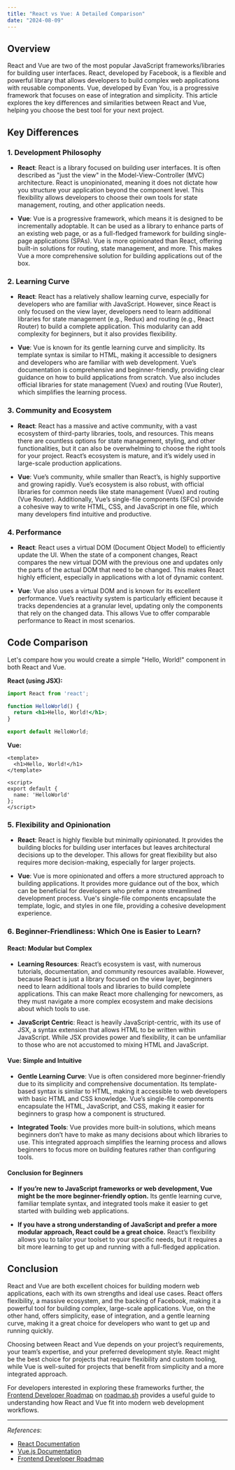 ```yaml
---
title: "React vs Vue: A Detailed Comparison"
date: "2024-08-09"
---
```


## Overview

React and Vue are two of the most popular JavaScript frameworks/libraries for building user interfaces. React, developed by Facebook, is a flexible and powerful library that allows developers to build complex web applications with reusable components. Vue, developed by Evan You, is a progressive framework that focuses on ease of integration and simplicity. This article explores the key differences and similarities between React and Vue, helping you choose the best tool for your next project.

## Key Differences

### 1. **Development Philosophy**

- **React**: React is a library focused on building user interfaces. It is often described as "just the view" in the Model-View-Controller (MVC) architecture. React is unopinionated, meaning it does not dictate how you structure your application beyond the component level. This flexibility allows developers to choose their own tools for state management, routing, and other application needs.

- **Vue**: Vue is a progressive framework, which means it is designed to be incrementally adoptable. It can be used as a library to enhance parts of an existing web page, or as a full-fledged framework for building single-page applications (SPAs). Vue is more opinionated than React, offering built-in solutions for routing, state management, and more. This makes Vue a more comprehensive solution for building applications out of the box.

### 2. **Learning Curve**

- **React**: React has a relatively shallow learning curve, especially for developers who are familiar with JavaScript. However, since React is only focused on the view layer, developers need to learn additional libraries for state management (e.g., Redux) and routing (e.g., React Router) to build a complete application. This modularity can add complexity for beginners, but it also provides flexibility.

- **Vue**: Vue is known for its gentle learning curve and simplicity. Its template syntax is similar to HTML, making it accessible to designers and developers who are familiar with web development. Vue’s documentation is comprehensive and beginner-friendly, providing clear guidance on how to build applications from scratch. Vue also includes official libraries for state management (Vuex) and routing (Vue Router), which simplifies the learning process.

### 3. **Community and Ecosystem**

- **React**: React has a massive and active community, with a vast ecosystem of third-party libraries, tools, and resources. This means there are countless options for state management, styling, and other functionalities, but it can also be overwhelming to choose the right tools for your project. React’s ecosystem is mature, and it’s widely used in large-scale production applications.

- **Vue**: Vue’s community, while smaller than React’s, is highly supportive and growing rapidly. Vue’s ecosystem is also robust, with official libraries for common needs like state management (Vuex) and routing (Vue Router). Additionally, Vue’s single-file components (SFCs) provide a cohesive way to write HTML, CSS, and JavaScript in one file, which many developers find intuitive and productive.

### 4. **Performance**

- **React**: React uses a virtual DOM (Document Object Model) to efficiently update the UI. When the state of a component changes, React compares the new virtual DOM with the previous one and updates only the parts of the actual DOM that need to be changed. This makes React highly efficient, especially in applications with a lot of dynamic content.

- **Vue**: Vue also uses a virtual DOM and is known for its excellent performance. Vue’s reactivity system is particularly efficient because it tracks dependencies at a granular level, updating only the components that rely on the changed data. This allows Vue to offer comparable performance to React in most scenarios.

## Code Comparison

Let's compare how you would create a simple "Hello, World!" component in both React and Vue.

**React (using JSX):**

```jsx
import React from 'react';

function HelloWorld() {
  return <h1>Hello, World!</h1>;
}

export default HelloWorld;
```

**Vue:**

```vue
<template>
  <h1>Hello, World!</h1>
</template>

<script>
export default {
  name: 'HelloWorld'
};
</script>
```

### 5. **Flexibility and Opinionation**

- **React**: React is highly flexible but minimally opinionated. It provides the building blocks for building user interfaces but leaves architectural decisions up to the developer. This allows for great flexibility but also requires more decision-making, especially for larger projects.

- **Vue**: Vue is more opinionated and offers a more structured approach to building applications. It provides more guidance out of the box, which can be beneficial for developers who prefer a more streamlined development process. Vue's single-file components encapsulate the template, logic, and styles in one file, providing a cohesive development experience.

### 6. **Beginner-Friendliness: Which One is Easier to Learn?**

#### React: Modular but Complex

- **Learning Resources**: React’s ecosystem is vast, with numerous tutorials, documentation, and community resources available. However, because React is just a library focused on the view layer, beginners need to learn additional tools and libraries to build complete applications. This can make React more challenging for newcomers, as they must navigate a more complex ecosystem and make decisions about which tools to use.

- **JavaScript Centric**: React is heavily JavaScript-centric, with its use of JSX, a syntax extension that allows HTML to be written within JavaScript. While JSX provides power and flexibility, it can be unfamiliar to those who are not accustomed to mixing HTML and JavaScript.

#### Vue: Simple and Intuitive

- **Gentle Learning Curve**: Vue is often considered more beginner-friendly due to its simplicity and comprehensive documentation. Its template-based syntax is similar to HTML, making it accessible to web developers with basic HTML and CSS knowledge. Vue’s single-file components encapsulate the HTML, JavaScript, and CSS, making it easier for beginners to grasp how a component is structured.

- **Integrated Tools**: Vue provides more built-in solutions, which means beginners don’t have to make as many decisions about which libraries to use. This integrated approach simplifies the learning process and allows beginners to focus more on building features rather than configuring tools.

#### Conclusion for Beginners

- **If you’re new to JavaScript frameworks or web development, Vue might be the more beginner-friendly option.** Its gentle learning curve, familiar template syntax, and integrated tools make it easier to get started with building web applications.

- **If you have a strong understanding of JavaScript and prefer a more modular approach, React could be a great choice.** React’s flexibility allows you to tailor your toolset to your specific needs, but it requires a bit more learning to get up and running with a full-fledged application.

## Conclusion

React and Vue are both excellent choices for building modern web applications, each with its own strengths and ideal use cases. React offers flexibility, a massive ecosystem, and the backing of Facebook, making it a powerful tool for building complex, large-scale applications. Vue, on the other hand, offers simplicity, ease of integration, and a gentle learning curve, making it a great choice for developers who want to get up and running quickly.

Choosing between React and Vue depends on your project’s requirements, your team’s expertise, and your preferred development style. React might be the best choice for projects that require flexibility and custom tooling, while Vue is well-suited for projects that benefit from simplicity and a more integrated approach.

For developers interested in exploring these frameworks further, the [Frontend Developer Roadmap](https://roadmap.sh/frontend) on [roadmap.sh](https://roadmap.sh) provides a useful guide to understanding how React and Vue fit into modern web development workflows.

---

*References*:
- [React Documentation](https://reactjs.org/docs/getting-started.html)
- [Vue.js Documentation](https://vuejs.org/v2/guide/)
- [Frontend Developer Roadmap](https://roadmap.sh/frontend)

<RelatedComparisons
    currentLanguages='React-Vue'
/>